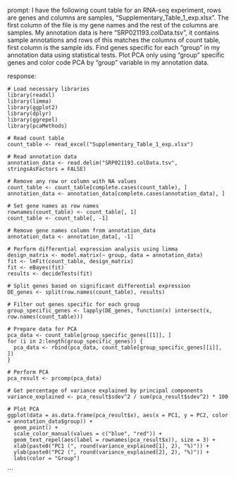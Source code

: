 prompt:
I have the following count table for an RNA-seq experiment, rows are genes and columns are samples, "Supplementary_Table_1_exp.xlsx". The first column of the file is my gene names and the rest of the columns are samples. My annotation data is here  "SRP021193.colData.tsv", it contains sample annotations and rows of this matches the columns of count table, first column is the sample ids. Find genes specific for each "group" in my annotation data  using statistical tests. Plot PCA only using "group" specific genes and color code PCA by "group" variable in my annotation data.

response:
```
# Load necessary libraries
library(readxl)
library(limma)
library(ggplot2)
library(dplyr)
library(ggrepel)
library(pcaMethods)

# Read count table
count_table <- read_excel("Supplementary_Table_1_exp.xlsx")

# Read annotation data
annotation_data <- read.delim("SRP021193.colData.tsv", stringsAsFactors = FALSE)

# Remove any row or column with NA values
count_table <- count_table[complete.cases(count_table), ]
annotation_data <- annotation_data[complete.cases(annotation_data), ]

# Set gene names as row names
rownames(count_table) <- count_table[, 1]
count_table <- count_table[, -1]

# Remove gene names column from annotation_data
annotation_data <- annotation_data[, -1]

# Perform differential expression analysis using limma
design_matrix <- model.matrix(~ group, data = annotation_data)
fit <- lmFit(count_table, design_matrix)
fit <- eBayes(fit)
results <- decideTests(fit)

# Split genes based on significant differential expression
DE_genes <- split(row.names(count_table), results)

# Filter out genes specific for each group
group_specific_genes <- lapply(DE_genes, function(x) intersect(x, row.names(count_table)))

# Prepare data for PCA
pca_data <- count_table[group_specific_genes[[1]], ]
for (i in 2:length(group_specific_genes)) {
  pca_data <- rbind(pca_data, count_table[group_specific_genes[[i]], ])
}

# Perform PCA
pca_result <- prcomp(pca_data)

# Get percentage of variance explained by principal components
variance_explained <- pca_result$sdev^2 / sum(pca_result$sdev^2) * 100

# Plot PCA
ggplot(data = as.data.frame(pca_result$x), aes(x = PC1, y = PC2, color = annotation_data$group)) +
  geom_point() +
  scale_color_manual(values = c("blue", "red")) +
  geom_text_repel(aes(label = rownames(pca_result$x)), size = 3) +
  xlab(paste0("PC1 (", round(variance_explained[1], 2), "%)")) +
  ylab(paste0("PC2 (", round(variance_explained[2], 2), "%)")) +
  labs(color = "Group")
```
```
